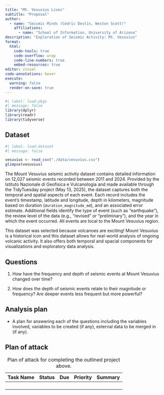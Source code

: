 ```yaml
---
title: "Mt. Vesuvius Lives"
subtitle: "Proposal"
author:
  - name: "Seismic Minds (Cedric Destin, Weston Scott)"
    affiliations:
      - name: "School of Information, University of Arizona"
description: "Exploration of Seismic Activity: Mt. Vesuvius"
format:
  html:
    code-tools: true
    code-overflow: wrap
    code-line-numbers: true
    embed-resources: true
editor: visual
code-annotations: hover
execute:
  warning: false
  render-on-save: true
---
```


```r
#| label: load-pkgs
#| message: false
library(dplyr)
library(readr)
library(tidyverse)
```

## Dataset

```r
#| label: load-dataset
#| message: false

vesuvius <- read_csv("./data/vesuvius.csv")
glimpse(vesuvius)
```

The Mount Vesuvius seismic activity dataset contains detailed information on 12,027 seismic events recorded between 2011 and 2024. Provided by the Istituto Nazionale di Geofisica e Vulcanologia and made available through the TidyTuesday project (May 13, 2025), the dataset captures both the temporal and spatial aspects of each event. Each record includes the event's timestamp, latitude and longitude, depth in kilometers, magnitude based on duration (`duration_magnitude_md`), and an associated error estimate. Additional fields identify the type of event (such as "earthquake"), the review level of the data (e.g., "revised" or "preliminary"), and the year in which the event occurred. All events are local to the Mount Vesuvius region.

This dataset was selected because volcanoes are exciting! Mount Vesuvius is a historical icon and this dataset allows for real-world analysis of ongoing volcanic activity. It also offers both temporal and spacial components for visualizations and exploratory data analysis.

## Questions

1.  How have the frequency and depth of seismic events at Mount Vesuvius changed over time?

2.  How does the depth of seismic events relate to their magnitude or frequency? Are deeper events less frequent but more powerful?

## Analysis plan

-   A plan for answering each of the questions including the variables involved, variables to be created (if any), external data to be merged in (if any).

## Plan of attack

| Task Name | Status | Due | Priority | Summary |
|-----------|--------|-----|----------|---------|
|           |        |     |          |         |
|           |        |     |          |         |
|           |        |     |          |         |
|           |        |     |          |         |

: Plan of attack for completing the outlined project above.